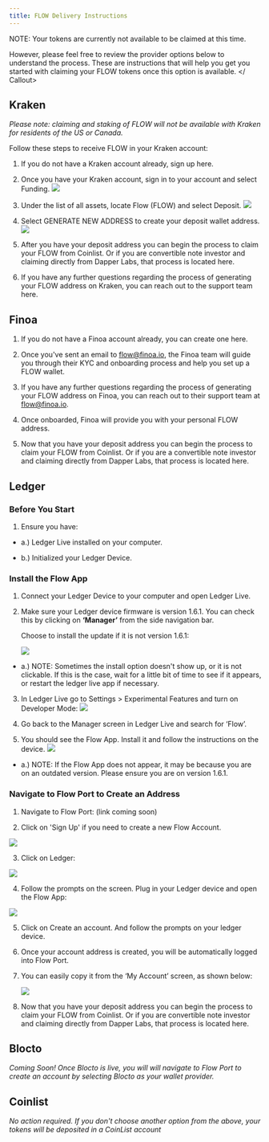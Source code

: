 ```yaml
---
title: FLOW Delivery Instructions 
---
```

<Callout type="warning">
NOTE: Your tokens are currently not available to be claimed at this time. 

However, please feel free to review the provider options below to understand the process. These are instructions that will help you get you started with claiming your FLOW tokens once this option is available.
</ Callout>

## Kraken

*Please note: claiming and staking of FLOW will not be available with Kraken for residents of the US or Canada.*

Follow these steps to receive FLOW in your Kraken account:

1. If you do not have a Kraken account already, sign up here.

2. Once you have your Kraken account, sign in to your account and select Funding.
   ![](https://storage.googleapis.com/flow-resources/documentation-assets/token%20delivery%20assets/kraken_1.png)

3. Under the list of all assets, locate Flow (FLOW) and select Deposit.
   ![](https://storage.googleapis.com/flow-resources/documentation-assets/token%20delivery%20assets/Kraken2.png)

4. Select GENERATE NEW ADDRESS to create your deposit wallet address.
   ![](https://storage.googleapis.com/flow-resources/documentation-assets/token%20delivery%20assets/Kraken3.png)

5. After you have your deposit address you can begin the process to claim your FLOW from Coinlist. Or if you are convertible note investor and claiming directly from Dapper Labs, that process is located here.

6. If you have any further questions regarding the process of generating your FLOW address on Kraken, you can reach out to the support team here.

## Finoa

1. If you do not have a Finoa account already, you can create one here.

2. Once you've sent an email to [flow@finoa.io](mailto:flow@finoa.io), the Finoa team will guide you through their KYC and onboarding process and help you set up a FLOW wallet.

3. If you have any further questions regarding the process of generating your FLOW address on Finoa, you can reach out to their support team at flow@finoa.io.

4. Once onboarded, Finoa will provide you with your personal FLOW address. 

5. Now that you have your deposit address you can begin the process to claim your FLOW from Coinlist. Or if you are a convertible note investor and claiming directly from Dapper Labs, that process is located here.

## Ledger

### Before You Start

 1. Ensure you have:

   - a.) Ledger Live installed on your computer.

   - b.) Initialized your Ledger Device.

### Install the Flow App

 1. Connect your Ledger Device to your computer and open Ledger Live.

 2. Make sure your Ledger device firmware is version 1.6.1. You can check this by clicking on **‘Manager’** from the side navigation bar.

    Choose to install the update if it is not version 1.6.1:

    ![](https://storage.googleapis.com/flow-resources/documentation-assets/token%20delivery%20assets/Ledger%20Up%20to%20Date.png)
   - a.) NOTE: Sometimes the install option doesn't show up, or it is not clickable. If this is the case, wait for a little bit of time to see if it appears, or restart the ledger live app if necessary.

 3. In Ledger Live go to Settings > Experimental Features and turn on Developer Mode:
  ![]( https://storage.googleapis.com/flow-resources/documentation-assets/token%20delivery%20assets/Ledger%20Dev%20Mode.png)

 4. Go back to the Manager screen in Ledger Live and search for ‘Flow’.

 5. You should see the Flow App. Install it and follow the instructions on the device.
  ![](https://storage.googleapis.com/flow-resources/documentation-assets/token%20delivery%20assets/LedgerLive%20Flow%20App.png)

   - a.) NOTE: If the Flow App does not appear, it may be because you are on an outdated version. Please ensure you are on version 1.6.1.

### Navigate to Flow Port to Create an Address

 1. Navigate to Flow Port: (link coming soon)

 2. Click on 'Sign Up' if you need to create a new Flow Account.

   ![](https://storage.googleapis.com/flow-resources/documentation-assets/token%20delivery%20assets/FlowPort%20SignUp.png)

 3. Click on Ledger:

   ![](https://storage.googleapis.com/flow-resources/documentation-assets/token%20delivery%20assets/FlowPort%20WalletSelection.png)

 4. Follow the prompts on the screen. Plug in your Ledger device and open the Flow App:

   ![](https://storage.googleapis.com/flow-resources/documentation-assets/token%20delivery%20assets/FlowPort%20Ledger%20Selection.png)

 5. Click on Create an account. And follow the prompts on your ledger device.

 6. Once your account address is created, you will be automatically logged into Flow Port.

 7. You can easily copy it from the ‘My Account’ screen, as shown below:

    ![](https://storage.googleapis.com/flow-resources/documentation-assets/token%20delivery%20assets/FlowPort%20MyAccount.png)

 8. Now that you have your deposit address you can begin the process to claim your FLOW from Coinlist. Or if you are convertible note investor and claiming directly from Dapper Labs, that process is located here.


## Blocto
*Coming Soon! Once Blocto is live, you will will navigate to Flow Port to create an account by selecting Blocto as your wallet provider.*


## Coinlist

*No action required. If you don't choose another option from the above, your tokens will be deposited in a CoinList account* 
